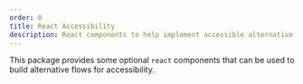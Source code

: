 ```yaml
---
order: 0
title: React Accessibility
description: React components to help implement accessible alternative flows
---
```


This package provides some optional `react` components that can be used to build
alternative flows for accessibility.